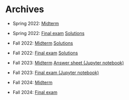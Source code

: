 # Archives

- Spring 2022: [Midterm](https://urbain.vaes.uk/static/teaching/numerical_analysis/midterm/build/main.pdf)

- Spring 2022: [Final exam](https://urbain.vaes.uk/static/teaching/numerical_analysis/endterm/build/main.pdf) [Solutions](https://urbain.vaes.uk/static/teaching/numerical_analysis_fall/endterm/build/main_solutions.pdf)

- Fall 2022: [Midterm](https://urbain.vaes.uk/static/teaching/numerical_analysis_fall/midterm/build/main_questions.pdf) [Solutions](https://urbain.vaes.uk/static/teaching/numerical_analysis_fall/midterm/build/main.pdf)

- Fall 2022: [Final exam](https://urbain.vaes.uk/static/teaching/numerical_analysis_fall/endterm/build/main_fall_711.pdf) [Solutions](https://urbain.vaes.uk/static/teaching/numerical_analysis_fall/midterm/build/main.pdf)

- Fall 2023: [Midterm](https://urbain.vaes.uk/static/teaching/numerical_analysis_2023/midterm/build/output.pdf) [Answer sheet (Jupyter notebook)](https://urbain.vaes.uk/static/teaching/numerical_analysis_2023/midterm/midterm.ipynb)

- Fall 2023: [Final exam (Jupyter notebook)](https://urbain.vaes.uk/static/teaching/numerical_analysis_2023/notebooks/final_blank.ipynb)

- Fall 2024: [Midterm](quizzes/build/midterm.pdf)

- Fall 2024: [Final exam](quizzes/build/main_fall_2024_711.pdf)
